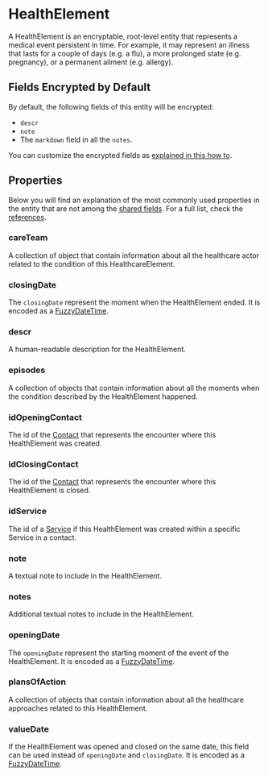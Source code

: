# HealthElement

A HealthElement is an encryptable, root-level entity that represents a medical event persistent in time. For example,
it may represent an illness that lasts for a couple of days (e.g. a flu), a more prolonged state (e.g. pregnancy), or
a permanent ailment (e.g. allergy).

## Fields Encrypted by Default
By default, the following fields of this entity will be encrypted:
- `descr`
- `note`
- The `markdown` field in all the `notes`.

You can customize the encrypted fields as [explained in this how to](/nsdk/how-to/initialize-the-sdk/configure-what-to-encrypt).

## Properties

Below you will find an explanation of the most commonly used properties in the entity that are not among the
[shared fields](/nsdk/explanations/data-model/#shared-fields). For a full list, check the [references](TODO).

### careTeam
A collection of object that contain information about all the healthcare actor related to the condition of this 
HealthcareElement.

### closingDate
The `closingDate` represent the moment when the HealthElement ended.
It is encoded as a [FuzzyDateTime](/nsdk/explanations/data-model/#fuzzydatetime).

### descr
A human-readable description for the HealthElement.

### episodes
A collection of objects that contain information about all the moments when the condition described by the HealthElement
happened.

### idOpeningContact
The id of the [Contact](/nsdk/explanations/data-model/contact) that represents the encounter where this HealthElement
was created.

### idClosingContact
The id of the [Contact](/nsdk/explanations/data-model/contact) that represents the encounter where this HealthElement
is closed.

### idService
The id of a [Service](/nsdk/explanations/data-model/service) if this HealthElement was created within a specific Service
in a contact.

### note
A textual note to include in the HealthElement.

### notes
Additional textual notes to include in the HealthElement.

### openingDate
The `openingDate` represent the starting moment of the event of the HealthElement.
It is encoded as a [FuzzyDateTime](/nsdk/explanations/data-model/#fuzzydatetime).

### plansOfAction
A collection of objects that contain information about all the healthcare approaches related to this HealthElement.

### valueDate
If the HealthElement was opened and closed on the same date, this field can be used instead of `openingDate` and `closingDate`.
It is encoded as a [FuzzyDateTime](/nsdk/explanations/data-model/#fuzzydatetime).